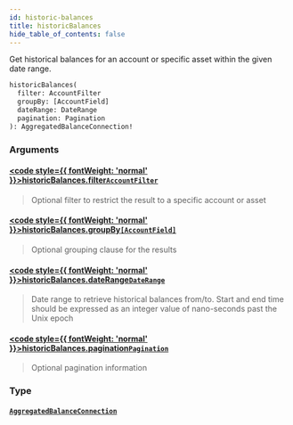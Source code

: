 ```yaml
---
id: historic-balances
title: historicBalances
hide_table_of_contents: false
---
```








Get historical balances for an account or specific asset within the given date range.

```graphql
historicBalances(
  filter: AccountFilter
  groupBy: [AccountField]
  dateRange: DateRange
  pagination: Pagination
): AggregatedBalanceConnection!
```


### Arguments

#### [<code style={{ fontWeight: 'normal' }}>historicBalances.<b>filter</b></code>](#)<Bullet />[`AccountFilter`](/testnet/api/graphql/inputs/account-filter) <Badge class="secondary" text="input"/>
> Optional filter to restrict the result to a specific account or asset
> 

#### [<code style={{ fontWeight: 'normal' }}>historicBalances.<b>groupBy</b></code>](#)<Bullet />[`[AccountField]`](/testnet/api/graphql/enums/account-field) <Badge class="secondary" text="list"/> <Badge class="secondary" text="enum"/>
> Optional grouping clause for the results
> 

#### [<code style={{ fontWeight: 'normal' }}>historicBalances.<b>dateRange</b></code>](#)<Bullet />[`DateRange`](/testnet/api/graphql/inputs/date-range) <Badge class="secondary" text="input"/>
> Date range to retrieve historical balances from/to. Start and end time should be expressed as an integer value of nano-seconds past the Unix epoch
> 

#### [<code style={{ fontWeight: 'normal' }}>historicBalances.<b>pagination</b></code>](#)<Bullet />[`Pagination`](/testnet/api/graphql/inputs/pagination) <Badge class="secondary" text="input"/>
> Optional pagination information
> 

### Type

#### [`AggregatedBalanceConnection`](/testnet/api/graphql/objects/aggregated-balance-connection) <Badge class="secondary" text="object"/>
> 
> 






